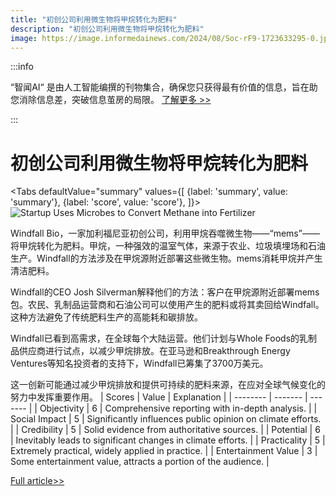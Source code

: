 ```yaml
---
title: "初创公司利用微生物将甲烷转化为肥料"
description: "初创公司利用微生物将甲烷转化为肥料"
image: https://image.informedainews.com/2024/08/Soc-rF9-1723633295-0.jpg
---
```



:::info

“智闻AI“ 是由人工智能编撰的刊物集合，确保您只获得最有价值的信息，旨在助您消除信息差，突破信息茧房的局限。  [了解更多 >>](/)

:::

# 初创公司利用微生物将甲烷转化为肥料


<Tabs
	defaultValue="summary"
	values={[
	{label: 'summary', value: 'summary'},
	{label: 'score', value: 'score'},
]}>
<TabItem value="summary">
<img
  src="https://image.informedainews.com/2024/08/Soc-rF9-1723633295-0.jpg"
  alt="Startup Uses Microbes to Convert Methane into Fertilizer"
/>



Windfall Bio，一家加利福尼亚初创公司，利用甲烷吞噬微生物——“mems”——将甲烷转化为肥料。甲烷，一种强效的温室气体，来源于农业、垃圾填埋场和石油生产。Windfall的方法涉及在甲烷源附近部署这些微生物。mems消耗甲烷并产生清洁肥料。

Windfall的CEO Josh Silverman解释他们的方法：客户在甲烷源附近部署mems包。农民、乳制品运营商和石油公司可以使用产生的肥料或将其卖回给Windfall。这种方法避免了传统肥料生产的高能耗和碳排放。

Windfall已看到高需求，在全球每个大陆运营。他们计划与Whole Foods的乳制品供应商进行试点，以减少甲烷排放。在亚马逊和Breakthrough Energy Ventures等知名投资者的支持下，Windfall已筹集了3700万美元。

这一创新可能通过减少甲烷排放和提供可持续的肥料来源，在应对全球气候变化的努力中发挥重要作用。
</TabItem>
<TabItem value="score">
	| Scores     | Value   | Explanation |
	| -------- | ------- | ------- |
	| Objectivity  | 6    | Comprehensive reporting with in-depth analysis.    |
	| Social Impact | 5     | Significantly influences public opinion on climate efforts.    |
	| Credibility    | 5    | Solid evidence from authoritative sources.    |
	| Potential    | 6    | Inevitably leads to significant changes in climate efforts.    |
	| Practicality    | 5    | Extremely practical, widely applied in practice.    |
	| Entertainment Value    | 3    | Some entertainment value, attracts a portion of the audience.    |
</TabItem>
</Tabs>

[Full article>>](https://www.cnbc.com/2024/08/13/this-startup-will-sell-methane-eating-microbes-to-whole-foods.html)
